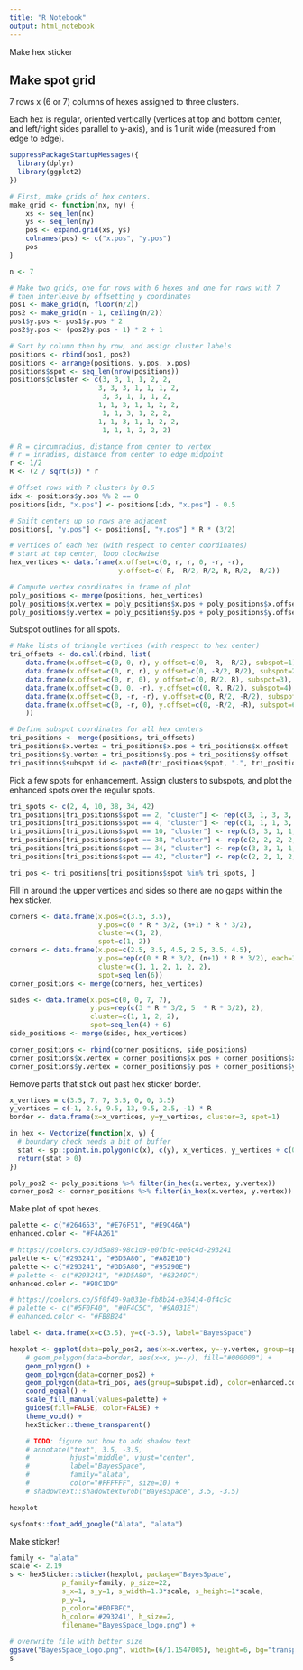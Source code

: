 ```yaml
---
title: "R Notebook"
output: html_notebook
---
```


Make hex sticker


## Make spot grid

7 rows x (6 or 7) columns of hexes assigned to three clusters.

Each hex is regular, oriented vertically (vertices at top and bottom center, and
left/right sides parallel to y-axis), and is 1 unit wide (measured from edge to
edge).

```r
suppressPackageStartupMessages({
  library(dplyr)
  library(ggplot2)
})
```


```r
# First, make grids of hex centers.
make_grid <- function(nx, ny) {
    xs <- seq_len(nx)
    ys <- seq_len(ny)
    pos <- expand.grid(xs, ys)
    colnames(pos) <- c("x.pos", "y.pos")
    pos
}

n <- 7

# Make two grids, one for rows with 6 hexes and one for rows with 7
# then interleave by offsetting y coordinates
pos1 <- make_grid(n, floor(n/2))
pos2 <- make_grid(n - 1, ceiling(n/2))
pos1$y.pos <- pos1$y.pos * 2
pos2$y.pos <- (pos2$y.pos - 1) * 2 + 1

# Sort by column then by row, and assign cluster labels
positions <- rbind(pos1, pos2)
positions <- arrange(positions, y.pos, x.pos)
positions$spot <- seq_len(nrow(positions))
positions$cluster <- c(3, 3, 1, 1, 2, 2,
                      3, 3, 3, 1, 1, 1, 2,
                       3, 3, 1, 1, 1, 2, 
                      1, 1, 3, 1, 1, 2, 2,
                       1, 1, 3, 1, 2, 2,
                      1, 1, 3, 1, 1, 2, 2,
                       1, 1, 1, 2, 2, 2)

# R = circumradius, distance from center to vertex
# r = inradius, distance from center to edge midpoint
r <- 1/2
R <- (2 / sqrt(3)) * r

# Offset rows with 7 clusters by 0.5
idx <- positions$y.pos %% 2 == 0
positions[idx, "x.pos"] <- positions[idx, "x.pos"] - 0.5

# Shift centers up so rows are adjacent
positions[, "y.pos"] <- positions[, "y.pos"] * R * (3/2)

# vertices of each hex (with respect to center coordinates)
# start at top center, loop clockwise
hex_vertices <- data.frame(x.offset=c(0, r, r, 0, -r, -r),
                           y.offset=c(-R, -R/2, R/2, R, R/2, -R/2))

# Compute vertex coordinates in frame of plot
poly_positions <- merge(positions, hex_vertices)
poly_positions$x.vertex = poly_positions$x.pos + poly_positions$x.offset
poly_positions$y.vertex = poly_positions$y.pos + poly_positions$y.offset
```

Subspot outlines for all spots.
```r
# Make lists of triangle vertices (with respect to hex center)
tri_offsets <- do.call(rbind, list(
    data.frame(x.offset=c(0, 0, r), y.offset=c(0, -R, -R/2), subspot=1),
    data.frame(x.offset=c(0, r, r), y.offset=c(0, -R/2, R/2), subspot=2),
    data.frame(x.offset=c(0, r, 0), y.offset=c(0, R/2, R), subspot=3),
    data.frame(x.offset=c(0, 0, -r), y.offset=c(0, R, R/2), subspot=4),
    data.frame(x.offset=c(0, -r, -r), y.offset=c(0, R/2, -R/2), subspot=5),
    data.frame(x.offset=c(0, -r, 0), y.offset=c(0, -R/2, -R), subspot=6)
    ))

# Define subspot coordinates for all hex centers
tri_positions <- merge(positions, tri_offsets)
tri_positions$x.vertex = tri_positions$x.pos + tri_positions$x.offset
tri_positions$y.vertex = tri_positions$y.pos + tri_positions$y.offset
tri_positions$subspot.id <- paste0(tri_positions$spot, ".", tri_positions$subspot)
```

Pick a few spots for enhancement. Assign clusters to subspots, and plot the
enhanced spots over the regular spots.
```r
tri_spots <- c(2, 4, 10, 38, 34, 42)
tri_positions[tri_positions$spot == 2, "cluster"] <- rep(c(3, 1, 3, 3, 3, 3), each=3)
tri_positions[tri_positions$spot == 4, "cluster"] <- rep(c(1, 1, 1, 3, 1, 1), each=3)
tri_positions[tri_positions$spot == 10, "cluster"] <- rep(c(3, 3, 1, 1, 1, 1), each=3)
tri_positions[tri_positions$spot == 38, "cluster"] <- rep(c(2, 2, 2, 2, 1, 2), each=3)
tri_positions[tri_positions$spot == 34, "cluster"] <- rep(c(3, 3, 1, 1, 3, 1), each=3)
tri_positions[tri_positions$spot == 42, "cluster"] <- rep(c(2, 2, 1, 2, 1, 3), each=3)

tri_pos <- tri_positions[tri_positions$spot %in% tri_spots, ]
```

Fill in around the upper vertices and sides so there are no gaps within the hex
sticker.
```r
corners <- data.frame(x.pos=c(3.5, 3.5), 
                      y.pos=c(0 * R * 3/2, (n+1) * R * 3/2),
                      cluster=c(1, 2),
                      spot=c(1, 2))
corners <- data.frame(x.pos=c(2.5, 3.5, 4.5, 2.5, 3.5, 4.5), 
                      y.pos=rep(c(0 * R * 3/2, (n+1) * R * 3/2), each=3),
                      cluster=c(1, 1, 2, 1, 2, 2),
                      spot=seq_len(6))
corner_positions <- merge(corners, hex_vertices)

sides <- data.frame(x.pos=c(0, 0, 7, 7),
                    y.pos=rep(c(3 * R * 3/2, 5  * R * 3/2), 2),
                    cluster=c(1, 1, 2, 2),
                    spot=seq_len(4) + 6)
side_positions <- merge(sides, hex_vertices)

corner_positions <- rbind(corner_positions, side_positions)
corner_positions$x.vertex = corner_positions$x.pos + corner_positions$x.offset
corner_positions$y.vertex = corner_positions$y.pos + corner_positions$y.offset
```

Remove parts that stick out past hex sticker border.
```r
x_vertices = c(3.5, 7, 7, 3.5, 0, 0, 3.5)
y_vertices = c(-1, 2.5, 9.5, 13, 9.5, 2.5, -1) * R
border <- data.frame(x=x_vertices, y=y_vertices, cluster=3, spot=1)

in_hex <- Vectorize(function(x, y) {
  # boundary check needs a bit of buffer
  stat <- sp::point.in.polygon(c(x), c(y), x_vertices, y_vertices + c(0, 0, r, r, r, 0, 0))  
  return(stat > 0)
})

poly_pos2 <- poly_positions %>% filter(in_hex(x.vertex, y.vertex))
corner_pos2 <- corner_positions %>% filter(in_hex(x.vertex, y.vertex))
```

Make plot of spot hexes.
```r
palette <- c("#264653", "#E76F51", "#E9C46A")
enhanced.color <- "#F4A261"

# https://coolors.co/3d5a80-98c1d9-e0fbfc-ee6c4d-293241
palette <- c("#293241", "#3D5A80", "#A82E10")
palette <- c("#293241", "#3D5A80", "#95290E")
# palette <- c("#293241", "#3D5A80", "#83240C")
enhanced.color <- "#98C1D9"

# https://coolors.co/5f0f40-9a031e-fb8b24-e36414-0f4c5c
# palette <- c("#5F0F40", "#0F4C5C", "#9A031E")
# enhanced.color <- "#FB8B24"

label <- data.frame(x=c(3.5), y=c(-3.5), label="BayesSpace")

hexplot <- ggplot(data=poly_pos2, aes(x=x.vertex, y=-y.vertex, group=spot, fill=factor(cluster))) + 
    # geom_polygon(data=border, aes(x=x, y=-y), fill="#000000") +
    geom_polygon() +
    geom_polygon(data=corner_pos2) +
    geom_polygon(data=tri_pos, aes(group=subspot.id), color=enhanced.color, size=0.7) +
    coord_equal() +
    scale_fill_manual(values=palette) +
    guides(fill=FALSE, color=FALSE) +
    theme_void() +
    hexSticker::theme_transparent()

    # TODO: figure out how to add shadow text
    # annotate("text", 3.5, -3.5, 
    #          hjust="middle", vjust="center", 
    #          label="BayesSpace", 
    #          family="alata",
    #          color="#FFFFFF", size=10) +
    # shadowtext::shadowtextGrob("BayesSpace", 3.5, -3.5)

hexplot
```

```r
sysfonts::font_add_google("Alata", "alata")
```

Make sticker!
```r
family <- "alata"
scale <- 2.19
s <- hexSticker::sticker(hexplot, package="BayesSpace", 
             p_family=family, p_size=22, 
             s_x=1, s_y=1, s_width=1.3*scale, s_height=1*scale,
             p_y=1,
             p_color="#E0FBFC",
             h_color='#293241', h_size=2,
             filename="BayesSpace_logo.png") +
  
# overwrite file with better size
ggsave("BayesSpace_logo.png", width=(6/1.1547005), height=6, bg="transparent")
s
```